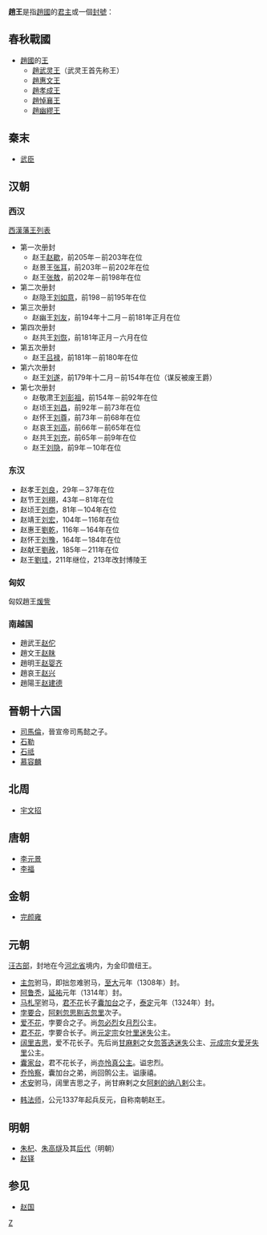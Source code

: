 '''趙王'''是指[[趙國|趙國]]的[[君主|君主]]或一個[[封號|封號]]：

== 春秋戰國 ==
* [[趙國|趙國]]的[[王|王]]
**[[趙武灵王|趙武灵王]]（武灵王首先称王）
**[[趙惠文王|趙惠文王]]
**[[趙孝成王|趙孝成王]]
**[[趙悼襄王|趙悼襄王]]
**[[趙幽繆王|趙幽繆王]]

== 秦末 ==
* [[武臣|武臣]]
==汉朝==

===西汉===
[[西漢藩王列表|西漢藩王列表]]
*第一次册封 
**赵王[[赵歇|赵歇]]，前205年－前203年在位
**赵景王[[张耳|张耳]]，前203年－前202年在位
**赵王[[张敖|张敖]]，前202年－前198年在位
*第二次册封 
**赵隐王[[刘如意|刘如意]]，前198－前195年在位 
*第三次册封 
**赵幽王[[劉友_(趙王)|刘友]]，前194年十二月－前181年正月在位
*第四次册封 
**赵共王[[刘恢_(赵王)|刘恢]]，前181年正月－六月在位 
*第五次册封 
**赵王[[吕禄|吕禄]]，前181年－前180年在位
*第六次册封 
**赵王[[刘遂_(赵王)|刘遂]]，前179年十二月－前154年在位（谋反被废王爵）
*第七次册封 
**赵敬肃王[[刘彭祖|刘彭祖]]，前154年－前92年在位 
**赵顷王[[劉昌_(趙王)|刘昌]]，前92年－前73年在位
**赵怀王[[刘尊_(汉赵怀王)|刘尊]]，前73年－前68年在位
**赵哀王[[刘高_(赵王)|刘高]]，前66年－前65年在位
**赵共王[[刘充_(赵王)|刘充]]，前65年－前9年在位
**赵王[[刘隐_(赵王)|刘隐]]，前9年－10年在位

===东汉===
*赵孝王[[劉良_(趙王)|刘良]]，29年－37年在位
*赵节王[[刘栩|刘栩]]，43年－81年在位
*赵顷王[[劉商_(趙王)|刘商]]，81年－104年在位
*赵靖王[[劉宏_(趙王)|刘宏]]，104年－116年在位
*赵惠王[[劉乾_(趙王)|劉乾]]，116年－164年在位
*赵怀王[[劉豫_(趙王)|刘豫]]，164年－184年在位
*赵献王[[劉赦|劉赦]]，185年－211年在位
*赵王[[劉珪_(趙王)|劉珪]]，211年继位，213年改封博陵王

===匈奴===
匈奴趙王[[煖訾|煖訾]]

===南越国===
*趙武王[[赵佗|赵佗]]
*趙文王[[赵眜|赵眜]]
*趙明王[[赵婴齐_(南越国)|赵婴齐]]
*趙哀王[[赵兴|赵兴]]
*趙陽王[[赵建德|赵建德]]

==晉朝十六国==
*[[司馬倫|司馬倫]]，晉宣帝司馬懿之子。
*[[石勒|石勒]]
*[[石祗|石祗]]
*[[慕容麟|慕容麟]]

==北周==
*[[宇文招|宇文招]]

==唐朝==
* [[李元景|李元景]]
* [[李福_(赵王)|李福]]

==金朝==
*[[完颜雍|完颜雍]]

==元朝==
[[汪古部|汪古部]]，封地在今[[河北省|河北省]]境内，为金印兽纽王。
*[[主忽|主忽]]驸马，即拙忽难驸马，[[至大|至大]]元年（1308年）封。
*[[阿鲁秃|阿鲁秃]]，[[延祐|延祐]]元年（1314年）封。
*[[马札罕|马札罕]]驸马，[[君不花|君不花]]长子[[囊加台|囊加台]]之子，[[泰定_(元朝)|泰定]]元年（1324年）封。
*[[孛要合|孛要合]]，[[阿剌忽思剔吉忽里|阿剌忽思剔吉忽里]]次子。
*[[爱不花|爱不花]]，孛要合之子。尚[[忽必烈|忽必烈]]女[[月烈|月烈]]公主。
*[[君不花|君不花]]，孛要合长子。尚[[元定宗|元定宗]]女[[叶里迷失|叶里迷失]]公主。
*[[阔里吉思_(汪古部)|阔里吉思]]，爱不花长子。先后尚[[甘麻剌|甘麻剌]]之女[[忽答迭迷失|忽答迭迷失]]公主、[[元成宗|元成宗]]女[[爱牙失里|爱牙失里]]公主。
*[[囊家台|囊家台]]，君不花长子，尚[[亦怜真公主|亦怜真公主]]。谥忠烈。
*[[乔怜察|乔怜察]]，囊加台之弟，尚回鹘公主。谥康禧。
*[[术安|术安]]驸马，阔里吉思之子，尚甘麻剌之女[[阿剌的纳八剌|阿剌的纳八剌]]公主。

*[[韩法师|韩法师]]，公元1337年起兵反元，自称南朝赵王。

==明朝==
* [[朱杞|朱杞]]、[[朱高燧|朱高燧]]及其[[明朝藩王列表_(趙王系)|后代]]（明朝）
* [[赵铎_(明朝)|赵铎]]

==参见==
*[[邯郸郡|赵国]]

{{Disambig|Z|Cat=二字中国王爵消歧义}}
[[Category:汉朝诸侯王封号|Z]]
